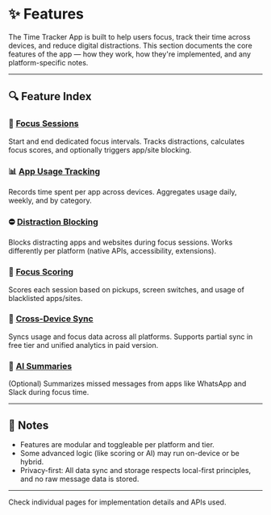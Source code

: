 # ✨ Features

The Time Tracker App is built to help users focus, track their time across devices, and reduce digital distractions. This section documents the core features of the app — how they work, how they're implemented, and any platform-specific notes.

---

## 🔍 Feature Index

### 🎯 [Focus Sessions](./2-features/1-focus-sessions)
Start and end dedicated focus intervals. Tracks distractions, calculates focus scores, and optionally triggers app/site blocking.

### 📊 [App Usage Tracking](./2-features/2-app-tracking)
Records time spent per app across devices. Aggregates usage daily, weekly, and by category.

### ⛔ [Distraction Blocking](./2-features/3-distraction-blocking)
Blocks distracting apps and websites during focus sessions. Works differently per platform (native APIs, accessibility, extensions).

### 🧠 [Focus Scoring](./2-features/4-scoring)
Scores each session based on pickups, screen switches, and usage of blacklisted apps/sites.

### 🔄 [Cross-Device Sync](./2-features/5-sync)
Syncs usage and focus data across all platforms. Supports partial sync in free tier and unified analytics in paid version.

### 💬 [AI Summaries](./2-features/6-AI-summaries)
(Optional) Summarizes missed messages from apps like WhatsApp and Slack during focus time.

---

## 📌 Notes

- Features are modular and toggleable per platform and tier.
- Some advanced logic (like scoring or AI) may run on-device or be hybrid.
- Privacy-first: All data sync and storage respects local-first principles, and no raw message data is stored.

---

Check individual pages for implementation details and APIs used.
